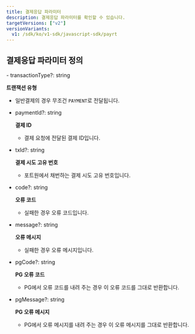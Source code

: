 ```yaml
---
title: 결제응답 파라미터
description: 결제응답 파라미터를 확인할 수 있습니다.
targetVersions: ["v2"]
versionVariants:
  v1: /sdk/ko/v1-sdk/javascript-sdk/payrt
---
```



## 결제응답 파라미터 정의

<Parameter flatten heading={3}>
- transactionType?: string

  **트랜잭션 유형**

  - 일반결제의 경우 무조건 `PAYMENT`로 전달됩니다.

- paymentId?: string

  **결제 ID**

  - 결제 요청에 전달된 결제 ID입니다.

- txId?: string

  **결제 시도 고유 번호**

  - 포트원에서 채번하는 결제 시도 고유 번호입니다.

- code?: string

  **오류 코드**

  - 실패한 경우 오류 코드입니다.

- message?: string

  **오류 메시지**

  - 실패한 경우 오류 메시지입니다.

- pgCode?: string

  **PG 오류 코드**

  - PG에서 오류 코드를 내려 주는 경우 이 오류 코드를 그대로 반환합니다.

- pgMessage?: string

  **PG 오류 메시지**

  - PG에서 오류 메시지를 내려 주는 경우 이 오류 메시지를 그대로 반환합니다.
</Parameter>
